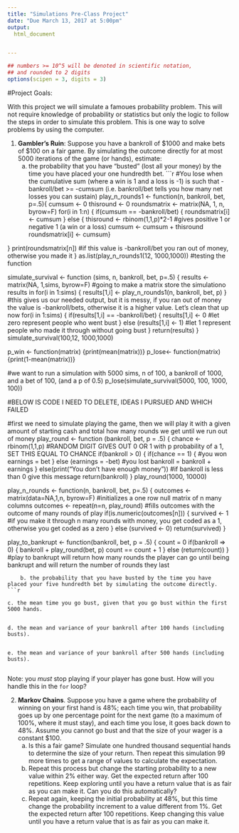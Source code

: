 ---
title: "Simulations Pre-Class Project"
date: "Due March 13, 2017 at 5:00pm"
output:
  html_document


---

<style type="text/css">
.table {

    width: 80%;
    margin-left:10%; 
    margin-right:10%;
}
</style>
```{r,setup, echo=FALSE, cache=TRUE}
## numbers >= 10^5 will be denoted in scientific notation,
## and rounded to 2 digits
options(scipen = 3, digits = 3)
```




#Project Goals:


With this project we will simulate a famoues probability problem. This will not require knowledge of probability or statistics but only the logic to follow the steps in order to simulate this problem. This is one way to solve problems by using the computer. 

 1. **Gambler's Ruin**: Suppose you have a bankroll of $1000 and make bets of $100 on a fair game. By simulating the outcome directly for at most 5000 iterations of the game (or hands), estimate:
    a. the probability that you have "busted" (lost all your money) by the time you have placed your one hundredth bet. 
```{r}

#You lose when the cumulative sum (where a win is 1 and a loss is -1) is such that -bankroll/bet >= -cumsum (i.e. bankroll/bet tells you how many net losses you can sustain)
play_n_rounds1 <- function(n, bankroll, bet, p=.5){
cumsum <- 0
thisround <- 0
roundsmatrix <- matrix(NA, 1, n, byrow=F)
  for(i in 1:n) {
    if(cumsum == -bankroll/bet) {
      roundsmatrix[i] <- cumsum
    } else {
      thisround <- rbinom(1,1,p)*2-1 #gives positive 1 or negative 1 (a win or a loss)
    cumsum <- cumsum + thisround
    roundsmatrix[i] <- cumsum}

  }
print(roundsmatrix[n]) #if this value is -bankroll/bet you ran out of money, otherwise you made it
}
as.list(play_n_rounds1(12, 1000,1000)) #testing the function


simulate_survival <- function (sims, n, bankroll, bet, p=.5) {
  results <- matrix(NA, 1,sims, byrow=F) #going to make a matrix store the simulationo results in
  for(i in 1:sims) {
    results[1,i] <- play_n_rounds1(n, bankroll, bet, p)
  } #this gives us our needed output, but it is messy, if you ran out of money the value is -bankroll/bets, otherwise it is a higher value. Let's clean that up now
  for(i in 1:sims) {
    if(results[1,i] == -bankroll/bet) {
      results[1,i] <- 0 #let zero represent people who went bust
    } else (results[1,i] <- 1) #let 1 represent people who made it through without going bust
  }
  return(results)
} 
simulate_survival(100,12, 1000,1000)
 
p_win <- function(matrix) {print(mean(matrix))}
p_lose<- function(matrix) {print(1-mean(matrix))}


#we want to run a simulation with 5000 sims, n of 100, a bankroll of 1000, and a bet of 100, (and a p of 0.5)
p_lose(simulate_survival(5000, 100, 1000, 100))











#BELOW IS CODE I NEED TO DELETE, IDEAS I PURSUED AND WHICH FAILED

#first we need to simulate playing the game, then we will play it with a given amount of starting cash and total how many rounds we get until we run out of money
play_round <- function (bankroll, bet, p = .5) {
 chance <- rbinom(1,1,p) #RANDOM DIGIT GIVES OUT 0 OR 1 with p probability of a 1, SET THIS EQUAL TO CHANCE
if(bankroll > 0)  {
  if(chance == 1) { #you won
    earnings = bet
  } else (earnings = -bet) #you lost
  bankroll = bankroll + earnings
} else(print("You don't have enough money")) #if bankroll is less than 0 give this message
 return(bankroll)
} 
play_round(1000, 10000)

play_n_rounds <- function(n, bankroll, bet, p=.5) {
 outcomes <- matrix(data=NA,1,n, byrow=F) #initializes a one row null matrix of n many columns
  outcomes <- repeat(n=n, play_round) #fills outcomes with the outcome of many rounds of play
  if(is.numeric(outcomes[n])) {
    survived <- 1 #if you make it through n many rounds with money, you get coded as a 1, otherwise you get coded as a zero
    }  else (survived <- 0)
  return(survived)
}













play_to_bankrupt <- function(bankroll, bet, p = .5) {
  count = 0
  if(bankroll => 0) {
    bankroll + play_round(bet, p)
    count == count + 1
  } else (return(count))
} #play to bankrupt will return how many rounds the player can go until being bankrupt and will return the number of rounds they last

```
    b. the probability that you have busted by the time you have placed your five hundredth bet by simulating the outcome directly. 
```{r}
    
```
    c. the mean time you go bust, given that you go bust within the first 5000 hands.
```{r}
    
```
    d. the mean and variance of your bankroll after 100 hands (including busts).
```{r}
    
```
    e. the mean and variance of your bankroll after 500 hands (including busts).
```{r}
    
```
 
Note: you *must* stop playing if your player has gone bust. How will you handle this in the `for` loop?

2. **Markov Chains**. Suppose you have a game where the probability of winning on your first hand is 48%; each time you win, that probability goes up by one percentage point for the next game (to a maximum of 100%, where it must stay), and each time you lose, it goes back down to 48%. Assume you cannot go bust and that the size of your wager is a constant $100.
    a. Is this a fair game? Simulate one hundred thousand sequential hands to determine the size of your return. Then repeat this simulation 99 more times to get a range of values to calculate the expectation.
    b. Repeat this process but change the starting probability to a new value within 2% either way. Get the expected return after 100 repetitions. Keep exploring until you have a return value that is as fair as you can make it. Can you do this automatically?
    c. Repeat again, keeping the initial probability at 48%, but this time change the probability increment to a value different from 1%. Get the expected return after 100 repetitions. Keep changing this value until you have a return value that is as fair as you can make it. 




